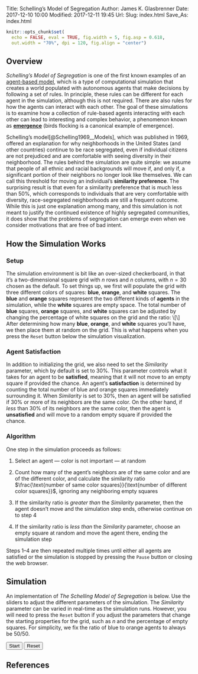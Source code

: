 Title: Schelling's Model of Segregation
Author: James K. Glasbrenner
Date: 2017-12-10 10:00
Modified: 2017-12-11 19:45
Url:
Slug: index.html
Save_As: index.html

```r
knitr::opts_chunk$set(
  echo = FALSE, eval = TRUE, fig.width = 5, fig.asp = 0.618,
  out.width = "70%", dpi = 120, fig.align = "center")
```

## Overview

*Schelling's Model of Segregation* is one of the first known examples of an [agent-based model][abm-wiki], which is a type of computational simulation that creates a world populated with autonomous agents that make decisions by following a set of rules.
In principle, these rules can be different for each agent in the simulation, although this is not required.
There are also rules for how the agents can interact with each other.
The goal of these simulations is to examine how a collection of rule-based agents interacting with each other can lead to interesting and complex behavior, a phenomenon known as [**emergence**][emergence-wiki] (birds flocking is a canonical example of emergence).

Schelling's model[@Schelling1969__Models], which was published in 1969, offered an explanation for why neighborhoods in the United States (and other countries) continue to be race segregated, even if individual citizens are not prejudiced and are comfortable with seeing diversity in their neighborhood.
The rules behind the simulation are quite simple: we assume that people of all ethnic and racial backgrounds will move if, and only if, a significant portion of their neighbors no longer look like themselves.
We can call this threshold for moving an individual's **similarity preference**.
The surprising result is that even for a similarity preference that is much less than $50\%$, which corresponds to individuals that are very comfortable with diversity, race-segregated neighborhoods are still a frequent outcome.
While this is just one explanation among many, and this simulation is not meant to justify the continued existence of highly segregated communities, it does show that the problems of segregation can emerge even when we consider motivations that are free of bad intent.

## How the Simulation Works

### Setup

The simulation environment is bit like an over-sized checkerboard, in that it's a two-dimensional square grid with $n$ rows and $n$ columns, with $n=30$ chosen as the default.
To set things up, we first will populate the grid with three different colors of squares: [**blue**]{.tableau-blue-text}, [**orange**]{.tableau-orange-text}, and **white** squares.
The [**blue**]{.tableau-blue-text} and [**orange**]{.tableau-orange-text} squares represent the two different kinds of **agents** in the simulation, while the **white** squares are empty space.
The total number of [**blue**]{.tableau-blue-text} squares, [**orange**]{.tableau-orange-text} squares, and **white** squares can be adjusted by changing the percentage of white squares on the grid and the ratio:
\\[\frac{\text{number of blue squares}}{\text{number of orange squares}}\\]
After determining how many [**blue**]{.tableau-blue-text}, [**orange**]{.tableau-orange-text}, and **white** squares you'll have, we then place them at random on the grid.
This is what happens when you press the `Reset` button below the simulation visualization.

### Agent Satisfaction

In addition to initializing the grid, we also need to set the *Similarity* parameter, which by default is set to $30\%$.
This parameter controls what it takes for an agent to be **satisfied**, meaning that it will not move to an empty square if provided the chance.
An agent's **satisfaction** is determined by counting the total number of blue and orange squares immediately surrounding it.
When *Similarity* is set to $30\%$, then an agent will be satisfied if $30\%$ or more of its neighbors are the same color.
On the other hand, if *less* than $30\%$ of its neighbors are the same color, then the agent is **unsatisfied** and will move to a random empty square if provided the chance.

### Algorithm

One step in the simulation proceeds as follows:

1.  Select an agent --- color is not important --- at random

2.  Count how many of the agent's neighbors are of the same color and are of the different color, and calculate the similarity ratio $\frac{\text{number of same color squares}}{\text{number of different color squares}}$, ignoring any neighboring empty squares

3.  If the similarity ratio is *greater than* the *Similarity* parameter, then the agent doesn't move and the simulation step ends, otherwise continue on to step 4

4.  If the similarity ratio is *less than* the *Similarity* parameter, choose an empty square at random and move the agent there, ending the simulation step

Steps 1--4 are then repeated multiple times until either all agents are satisfied or the simulation is stopped by pressing the `Pause` button or closing the web browser.

## Simulation

An implementation of *The Schelling Model of Segregation* is below.
Use the sliders to adjust the different parameters of the simulation.
The *Similarity* parameter can be varied in real-time as the simulation runs.
However, you will need to press the `Reset` button if you adjust the parameters that change the starting properties for the grid, such as $n$ and the percentage of empty squares.
For simplicity, we fix the ratio of blue to orange agents to always be $50/50$.

<div class="visualization browser-default">
<div class="simulation" id='schellingModel'></div>

<div class="noUiSlider controls">
<div class="simButton">
<button id="startPauseButton">Start</button>
<button id="resetButton">Reset</button>
</div>
<div class="simSlider">
<div id='tolerance'></div>
<span class="widget-val" id="toleranceValue"></span>
</div>
<div class="simSlider">
<div id='fractionEmpty'></div>
<span class="widget-val" id="fractionEmptyValue"></span>
</div>
<div class="simSlider">
<div id='gridSize'></div>
<span class="widget-val" id="gridSizeValue"></span>
</div>
</div>
</div>

## References

<!-- Implicit links -->

[abm-wiki]:       https://en.wikipedia.org/wiki/Agent-based_model
[emergence-wiki]: https://en.wikipedia.org/wiki/Emergence
